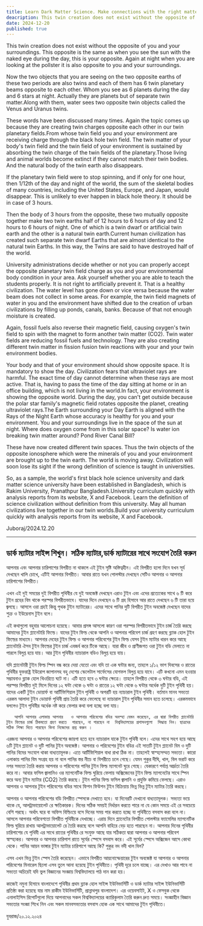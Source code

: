 ```yaml
---
title: Learn Dark Matter Science. Make connections with the right matter, dark matter.
deacription: This twin creation does not exist without the opposite of you and your surroundings. This opposite is the same as when you see the sun with the naked eye during the day, this is your opposite.
date: 2024-12-20
published: true
---
```


This twin creation does not exist without the opposite of you and your surroundings. This opposite is the same as when you see the sun with the naked eye during the day, this is your opposite. Again at night when you are looking at the pollster it is also opposite to you and your surroundings.

Now the two objects that you are seeing on the two opposite earths of these two periods are also twins and each of them has 6 twin planetary beams opposite to each other. Whom you see as 6 planets during the day and 6 stars at night. Actually they are planets but of separate twin matter.Along with them, water sees two opposite twin objects called the Venus and Uranus twins.

These words have been discussed many times.  Again the topic comes up because they are creating twin charges opposite each other in our twin planetary fields.From whose twin field you and your environment are receiving charge through the black hole twin field. The twin matter of your body's twin field and the twin field of your environment is sustained by absorbing the twin charge of the twin fields of the planetary.Those living and animal worlds become extinct if they cannot match their twin bodies. And the natural body of the twin earth also disappears.

If the planetary twin field were to stop spinning, and if only for one hour, then 1/12th of the day and night of the world, the sum of the skeletal bodies of many countries, including the United States, Europe, and Japan, would disappear. This is unlikely to ever happen in black hole theory. It should be in case of 3 hours.

Then the body of 3 hours from the opposite, these two mutually opposite together make two twin earths half of 12 hours to 6 hours of day and 12 hours to 6 hours of night. One of which is a twin dwarf or artificial twin earth and the other is a natural twin earth.Current human civilization has created such separate twin dwarf Earths that are almost identical to the natural twin Earths. In this way, the Twins are said to have destroyed half of the world.

University administrations decide whether or not you can properly accept the opposite planetary twin field charge as you and your environmental body condition in your area. Ask yourself whether you are able to teach the students properly. It is not right to artificially prevent it. That is a healthy civilization. The water level has gone down or vice versa because the water beam does not collect in some areas. For example, the twin field magnets of water in you and the environment have shifted due to the creation of urban civilizations by filling up ponds, canals, banks. Because of that not enough moisture is created.

Again, fossil fuels also reverse their magnetic field, causing oxygen's twin field to spin with the magnet to form another twin matter (CO2). Twin water fields are reducing fossil fuels and technology. They are also creating different twin matter in fission fusion twin reactions with your and your twin environment bodies.

Your body and that of your environment should show opposite space. It is mandatory to show the day. Civilization fears that ultraviolet rays are harmful. The exact time of day cannot determine when these rays are most active. That is, having to pass the time of the day sitting at home or in an office building, which is not living in the world.In fact, your environment is showing the opposite world. During the day, you can't get outside because the polar star family's magnetic field rotates opposite the planet, creating ultraviolet rays.The Earth surrounding your Day Earth is aligned with the Rays of the Night Earth whose accuracy is healthy for you and your environment.
You and your surroundings live in the space of the sun at night. Where does oxygen come from in this solar space? Is water ion breaking twin matter around? Pond River Canal Bill?

These have now created different twin spaces. Thus the twin objects of the opposite ionosphere which were the minerals of you and your environment are brought up to the twin earth. The world is moving away. Civilization will soon lose its sight if the wrong definition of science is taught in universities.

So, as a sample, the world's first black hole science university and dark matter science university have been established in Bangladesh, which is Rakim University, Pranathpur Bangladesh.University curriculum quickly with analysis reports from its website, X and Facebook. Learn the definition of science civilization without definition from this university. May all human civilizations live together in our twin worlds.Build your university curriculum quickly with analysis reports from its website, X and Facebook.

Juboraj/2024.12.20

---

## ডার্ক ম‍্যাটার সাইন্স শিখুন। সঠিক ম‍্যাটার,ডার্ক ম‍্যাটারের সাথে সংযোগ তৈরি করুন 

আপনার এবং আপনার চারিপাশের বিপরীত   না থাকলে এই টুইন সৃষ্টি অস্তিত্বহীন। এই বিপরীত হলো দিনে যখন সূর্য দেখছেন খালি চোখে, এটিই আপনার বিপরীত। আবার রাতে যখন পোলস্টার দেখছেন সেটিও আপনার ও আপনার চারিপাশের বিপরীত।

এখন এই দুই সময়ের দুই বিপরীত পৃথিবীর যে দুই অবজেক্ট দেখছেন এরাও টুইন এবং এদের প্রত‍্যেকের সাথে ৬ টি করে টুইন গ্রহের বিম থাকে  পরস্পর বিপরীতভাবে। যাদের দিনে দেখছেন ৬ টি গ্রহ হিসাবে আর রাতে দেখছেন ৬ টি তারা হয়ে জ্বলছে। আসলে ওরা গ্রহই কিন্তু পৃথক টুইন ম‍্যাটারের। এদের সাথে পানির দুটি বিপরীত  টুইন অবজেক্ট দেখছেন যাদের শুক্র ও ইউরেনাস  টুইন বলে।

এই কথাগুলো বহুবার আলোচনা হয়েছে।  আবার প্রসঙ্গ আসলো কারণ ওরা পরস্পর বিপরীতভাবে টুইন চার্জ তৈরি করছে আমাদের টুইন প্ল‍্যানেটারি ফিল্ডে। যাদের টুইন ফিল্ড থেকে আপনি ও আপনার পরিবেশ চার্জ গ্রহণ করছে ব্ল‍্যাক হোল টুইন ফিল্ডের মাধ‍্যমে। আপনার দেহের টুইন ফিল্ড ও আপনার পরিবেশের টুইন ফিল্ড যেসব টুইন ম‍্যাটার ধারন করে আছে  প্ল‍্যানেটারি ঐসব টুইন ফিল্ডের টুইন চার্জ এবজর্ব করে টিকে আছে। যারা জীব ও প্রাণীজগত ওরা টুইন বডি মেলাতে না পারলে বিলুপ্ত হয়ে যায়। আর টুইন পৃথিবীর ন‍্যাচারাল বডিও বিলুপ্ত হয়ে যায়।

যদি প্ল‍্যানেটারী টুইন ফিল্ড স্পিন বন্ধ করে দেয়া যেতো এবং যদি তা এক ঘন্টার জন‍্য, তাহলে ১/১২ ভাগ দিবসের ও রাতের পৃথিবীর যুক্তরাষ্ট্র ইউরোপ জাপানসহ বহু দেশের স্কেলেটাল সার্ফেসের যোগফল বিলুপ্ত হয়ে যাবে। এটি কখনো এমন হওয়ার সম্ভাবনাও ব্ল‍্যাক হোল থিওরিতে ঘটে না। এটি হতে হবে ৩ ঘন্টার ক্ষেত্রে। তাহলে বিপরীত থেকে ৩ ঘন্টার বডি, এই পরস্পর বিপরীত দুই মিলে দিনের ১২ ঘন্টা থেকে ৬ ঘন্টা  ও রাতের ১২ ঘন্টা থেকে ৬ ঘন্টার  অর্ধেক দুটি টুইন পৃথিবী হয়। যাদের একটি টুইন ডোয়ার্ফ বা আর্টিফিশিয়াল টুইন পৃথিবী ও অপরটি হয় ন‍্যাচারাল টুইন পৃথিবী। বর্তমান  মানব সভ‍্যতা এরকম আলাদা টুইন ডোয়ার্ফ  পৃথিবী প্রায় তৈরি করে ফেলেছে যা ন‍্যাচারাল টুইন পৃথিবীর সমান হতে চলেছে। এরকমভাবে বললেও টুইন পৃথিবীর অর্ধেক নষ্ট করে ফেলার কথা বলা হচ্ছে বলা যায়।

       আপনি আপনার এলাকায় আপনার   ও আপনার পরিবেশের বডির অবস্হা যেমন করেছেন, এর দ্বারা বিপরীত প্ল‍্যানেটারি টুইন ফিল্ডের চার্জ ঠিকমতো গ্রহণ করতে  পারছেন, না পারছেন না  বিশ্ববিদ্যালয়ের প্রশাসনগুলো  সিদ্ধান্ত নিন। ছাত্রদের সঠিক শিক্ষা দিতে পারছেন কিনা নিজেদের প্রশ্ন করুন ।

এরজন‍্য আপনার ও আপনার পরিবেশের জায়গা হতে হবে ন‍্যাচারাল যাকে টুইন পৃথিবী বলে। এদের সাথে সহগ হয়ে আছে ৬টি টুইন প্ল‍্যানেট ও দুটি পানির টুইন অবজেক্ট। আপনার ও পরিবেশের টুইন বডির এই সাতটি টুইন প্ল‍্যানেট বিম ও দুটি পানির বিমের সংযোগ  থাকা বাধ‍্যতামূলক। এতে আর্টিফিশিয়াল বাধা রাখা ঠিক না। তাহলেই স্বাস্হ‍্যসম্মত সভ‍্যতা। কারো এলাকায় পানির বিম সংগ্রহ হয় না বলে পানির স্তর নীচে বা বিপরীতে চলে গেছে। যেমন পুকুর দীঘি, খাল, বিল ভরাট করে নগর সভ‍্যতা তৈরি করায় আপনার ও পরিবেশের পানির টুইন ফিল্ড ম‍্যাগনেট ঘুরে গেছে। যেকারণে পর্যাপ্ত আর্দ্রতা তৈরি করে না। আবার ফসিল জ্বালানিও ওর ম‍্যাগনেটিক ফিল্ড ঘুরিয়ে ফেলায় অক্সিজেনের  টুইন ফিল্ড ম‍্যাগনেটের সাথে স্পিন করে অন‍্য টুইন ম‍্যাটার (CO2) তৈরি করছে। টুইন পানির ফিল্ড ফসিল জ্বালানি ও প্রযুক্তি কমিয়ে ফেলছে। এরাও আপনার ও আপনার টুইন পরিবেশের বডির সাথে ফিশন ফিউশন টুইন বিক্রিয়ায় ভিন্ন ভিন্ন টুইন ম‍্যাটার তৈরি করছে।

আপনার ও আপনার পরিবেশের বডি বিপরীত স্পেসকে দেখাতে হবে। যা দিনেরটি দেখানো বাধ‍্যতামূলক। সভ‍্যতা ভয়ে থাকে যে, আলট্রাভায়োলেট রে ক্ষতিকারক। দিনের সঠিক সময়ই নির্ধারন করতে পারে না যে কোন সময়ে এই রে সবচেয়ে বেশি পরছে। অর্থাৎ ঘরে বা অফিস বিল্ডিংয়ে বসে দিনের সময় পার করতে হচ্ছে যা পৃথিবীতে বসবাস করা বলে না। আসলে আপনার পরিবেশতো বিপরীত পৃথিবীকে দেখাচ্ছে। এরায় দিনে প্ল‍্যানেটের বিপরীত পোলস্টার ফ‍্যামেলির ম‍্যাগনেটিক ফিল্ড ঘুরিয়ে রাখায় আলট্রাভায়োলেট রে তৈরি করছে বলে আপনি বাহিরে বেড় হতে পারছেন না। আপনার দিনের পৃথিবীর চারিপাশের যে পৃথিবী এর সাথে রাতের পৃথিবীর রে সংযুক্ত আছে যার সঠিকতা দ্বারা আপনার ও আপনার পরিবেশ স্বাস্হ‍্যকর।
আপনার ও আপনার চারিপাশ রাতে সূর্যের স্পেসে বসবাস করে। এই সূর্যের স্পেসে অক্সিজেন আসে কোথা থেকে। পানির আয়ন ভাঙ্গার টুইন ম‍্যাটার চারিপাশে আছে কি? পুকুর নদ নদী খাল বিল?

এসব এখন ভিন্ন টুইন স্পেস তৈরি করেছেন। এভাবে বিপরীত আয়নোস্ফেয়ারের টুইন অবজেক্ট যা আপনার ও আপনার পরিবেশের মিনারেল ছিলো এসব তুলে আনা হয়েছে টুইন পৃথিবীতে। পৃথিবী দূরে চলে যাচ্ছে। এর দেখাও আর পাবে না সভ‍্যতা অচিরেই যদি ভুল বিজ্ঞানের সংজ্ঞায় বিশ্ববিদ্যালয়ে পাঠ দান করা হয়। 

কাজেই নমুনা হিসাবে বাংলাদেশে পৃথিবীর প্রথম ব্ল‍্যাক হোল সাইন্স ইউনিভার্সিটি ও ডার্ক ম‍্যাটার সাইন্স ইউনিভার্সিটি প্রতিষ্ঠা করা হয়েছে যার নাম রাকীম ইউনিভার্সিটি, প্রান্নাথপুর বাংলাদেশ।
এর ওয়েবসাইট, X ও ফেসবুক থেকে এনালাইসিস রিপোর্টগুলো দিয়ে আপনাদের সকল  বিশ্ববিদ্যালয়ের ক‍্যারিকুলাম তৈরি  করুন দ্রুত সময়ে। সংজ্ঞাহীন বিজ্ঞান সভ‍্যতার সংজ্ঞা শিখে নিন এবং সকল মানবসভ‍্যতার বসবাস হোক এক সাথে আমাদের টুইন পৃথিবীতে।

যুবরাজ/২০.১২.২০২৪
